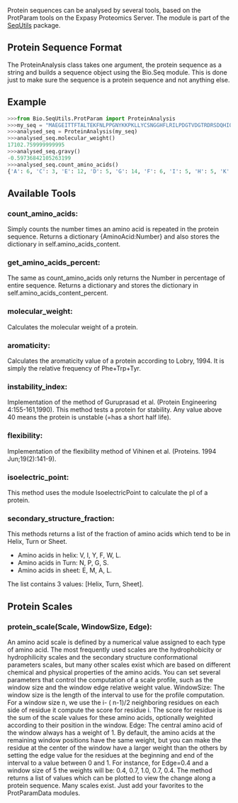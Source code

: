 Protein sequences can be analysed by several tools, based on the ProtParam tools on the Expasy Proteomics Server.  The module is part of the [[SeqUtils]] package.

==Protein Sequence Format==
The ProteinAnalysis class takes one argument, the protein sequence as a string and builds a sequence object using the Bio.Seq module. This is done just to make sure the sequence is a protein sequence and not anything else.

==Example==
<source lang=Python>
>>>from Bio.SeqUtils.ProtParam import ProteinAnalysis
>>>my_seq = "MAEGEITTFTALTEKFNLPPGNYKKPKLLYCSNGGHFLRILPDGTVDGTRDRSDQHIQLQLSAESVGEVYIKSTETGQYLAMDTSGLLYGSQTPSEECLFLERLEENHYNTYTSKKHAEKNWFVGLKKNGSCKRGPRTHYGQKAILFLPLPV"
>>>analysed_seq = ProteinAnalysis(my_seq)
>>>analysed_seq.molecular_weight()
17102.759999999995
>>>analysed_seq.gravy()
-0.59736842105263199
>>>analysed_seq.count_amino_acids()
{'A': 6, 'C': 3, 'E': 12, 'D': 5, 'G': 14, 'F': 6, 'I': 5, 'H': 5, 'K': 12, 'M': 2, 'L': 18, 'N': 7, 'Q': 6, 'P': 8, 'S': 10, 'R': 6, 'T': 13, 'W': 1, 'V': 5, 'Y': 8}
</source>


==Available Tools==
===count_amino_acids:===
Simply counts the number times an amino acid is repeated in the protein sequence. Returns a dictionary {AminoAcid:Number} and also stores the dictionary in self.amino_acids_content.
    
===get_amino_acids_percent:===
The same as count_amino_acids only returns the Number in percentage of entire sequence. Returns a dictionary and stores the dictionary in self.amino_acids_content_percent.
    
===molecular_weight:===
Calculates the molecular weight of a protein.
    
===aromaticity:===
Calculates the aromaticity value of a protein according to Lobry, 1994. It is simply the relative frequency of Phe+Trp+Tyr.
    
===instability_index:===
Implementation of the method of Guruprasad et al. (Protein Engineering 4:155-161,1990). This method tests a protein for stability. Any value above 40 means the protein is unstable (=has a short half life). 
    
===flexibility:===
Implementation of the flexibility method of Vihinen et al. (Proteins. 1994 Jun;19(2):141-9).  

===isoelectric_point:===
This method uses the module IsoelectricPoint to calculate the pI of a protein.    

===secondary_structure_fraction:===
This methods returns a list of the fraction of amino acids which tend to be in Helix, Turn or Sheet.  
* Amino acids in helix: V, I, Y, F, W, L.
* Amino acids in Turn: N, P, G, S.
* Amino acids in sheet: E, M, A, L.
The list contains 3 values: [Helix, Turn, Sheet].
    
==Protein Scales== 
===protein_scale(Scale, WindowSize, Edge):===
An amino acid scale is defined by a numerical value assigned to each type of amino acid. The most frequently used scales are the hydrophobicity or hydrophilicity scales and the secondary structure conformational parameters scales, but many other scales exist which are based on different chemical and physical properties of the amino acids.  You can set several  parameters that control the computation  of a scale profile, such as the window size and the window edge relative weight value.  WindowSize: The window size is the length of the interval to use for the profile computation. For a window size n, we use the i- ( n-1)/2 neighboring residues on each side of residue it compute the score for residue i. The score for residue is  the sum of the scale values for these amino acids,  optionally weighted according to their position in the window.  Edge: The central amino acid of the window always has a weight of 1.  By default, the amino acids at the remaining window positions have the same weight, but  you can make the residue at the center of the window  have a larger weight than the others by setting the edge value for the  residues at the beginning and end of the interval to a value between 0 and 1. For instance, for Edge=0.4 and a window size of 5 the weights will be: 0.4, 0.7, 1.0, 0.7, 0.4.  The method returns a list of values which can be plotted to view the change along a protein sequence.  Many scales exist. Just add your favorites to the ProtParamData modules.
